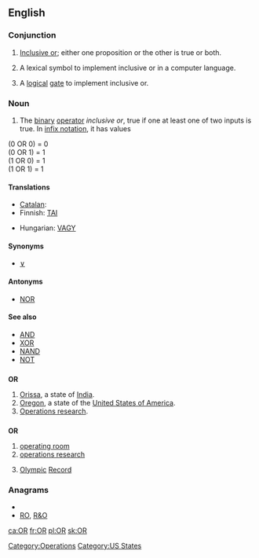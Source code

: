 {{wikipedia}}
{{also|Appendix:Variations of "or"}}
==English==

===Conjunction===
{{en-conj}}

# {{logic}} [[inclusive or|Inclusive or]]; either one proposition or the other is true or both.
# {{computer science}} A lexical symbol to implement inclusive or in a computer language.
# {{electrical engineering}} A [[logical]] [[gate]] to implement inclusive or.

===Noun===
{{en-noun|-}}

# {{logic}} The [[binary]] [[operator]] ''inclusive or'', true if one at least one of two inputs is true. In [[infix notation]], it has values

(0 OR 0) = 0<br>
(0 OR 1) = 1<br>
(1 OR 0) = 1<br>
(1 OR 1) = 1<br>

{{rfc|the lines above should go into a table}}

====Translations====
{{trans-top|logic: (noun sense)}}
* [[Catalan]]: {{t|ca|OR|f}}
* Finnish: [[TAI]]
{{trans-mid}}
* Hungarian: [[VAGY]]
{{trans-bottom}}

====Synonyms====
* [[∨]]

====Antonyms====
* [[NOR#Noun|NOR]]

====See also====
* [[AND#Noun|AND]]
* [[XOR#Noun|XOR]]
* [[NAND#Noun|NAND]]
* [[NOT#Noun|NOT]]

==={{abbreviation}}===
'''OR'''

# [[Orissa]], a state of [[India]].
# [[Oregon]], a state of the [[United States of America]].
# [[operations research|Operations research]].

==={{initialism}}===
'''OR'''

# [[operating room]]
# [[operations research]]
# {{sports}} [[Olympic]] [[record|Record]]

===Anagrams===
* {{alphagram|or}}
* [[RO#English|RO]], [[R&O#English|R&O]]


[[Category:Operations]]
[[Category:US States]]

[[ca:OR]]
[[fr:OR]]
[[pl:OR]]
[[sk:OR]]